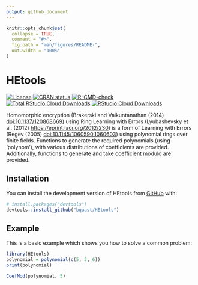 ```yaml
---
output: github_document
---
```


<!-- README.md is generated from README.Rmd. Please edit that file -->

```r
knitr::opts_chunk$set(
  collapse = TRUE,
  comment = "#>",
  fig.path = "man/figures/README-",
  out.width = "100%"
)
```

# HEtools

<!-- badges: start -->
  [![License](https://img.shields.io/badge/license-GPLv3-brightgreen.svg)](https://www.gnu.org/licenses/gpl-3.0.html)
    [![CRAN status](https://www.r-pkg.org/badges/version/HEtools)](https://CRAN.R-project.org/package=HEtools)
  [![R-CMD-check](https://github.com/bquast/HEtools/actions/workflows/R-CMD-check.yaml/badge.svg)](https://github.com/bquast/HEtools/actions/workflows/R-CMD-check.yaml)
  [![Total RStudio Cloud Downloads](https://cranlogs.r-pkg.org/badges/grand-total/HEtools?color=brightgreen)](https://cran.r-project.org/package=HEtools)
[![RStudio Cloud Downloads](https://cranlogs.r-pkg.org/badges/HEtools?color=brightgreen)](https://cran.r-project.org/package=HEtools)
<!-- badges: end -->

Homomorphic encryption (Brakerski and Vaikuntanathan (2014) <doi:10.1137/120868669>) using Ring Learning with Errors (Lyubashevsky et al. (2012) <https://eprint.iacr.org/2012/230>) is a form of Learning with Errors (Regev (2005) <doi:10.1145/1060590.1060603>) using polynomial rings over finite fields. Functions to generate the required polynomials (using 'polynom'), with various distributions of coefficients are provided. Additionally, functions to generate and take coefficient modulo are provided.

## Installation

You can install the development version of HEtools from [GitHub](https://github.com/) with:

``` r
# install.packages("devtools")
devtools::install_github("bquast/HEtools")
```

## Example

This is a basic example which shows you how to solve a common problem:

```r
library(HEtools)
polynomial = polynomial(c(5, 3, 6))
print(polynomial)

CoefMod(polynomial, 5)
```
